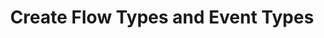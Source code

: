 ---
title: Create Flow Types and Event Types
sidebar:
  order: 3
description: How you create flow types and subsequently how to create event types
---